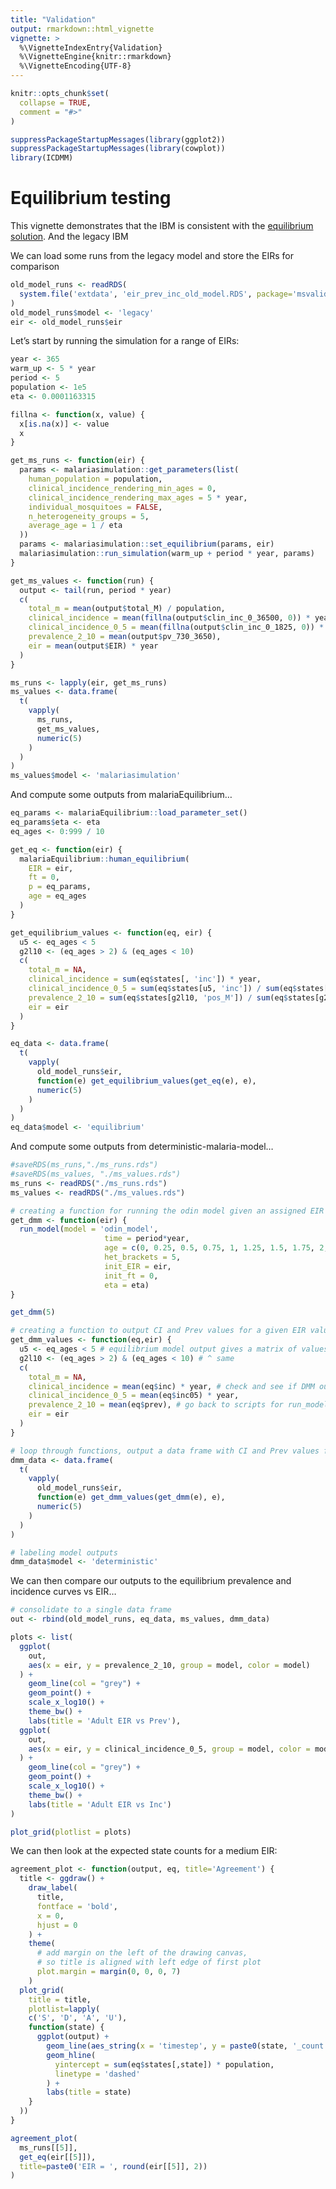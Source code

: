 ```yaml
---
title: "Validation"
output: rmarkdown::html_vignette
vignette: >
  %\VignetteIndexEntry{Validation}
  %\VignetteEngine{knitr::rmarkdown}
  %\VignetteEncoding{UTF-8}
---
```


```r
knitr::opts_chunk$set(
  collapse = TRUE,
  comment = "#>"
)
```

```r
suppressPackageStartupMessages(library(ggplot2))
suppressPackageStartupMessages(library(cowplot))
library(ICDMM)
```

# Equilibrium testing

This vignette demonstrates that the IBM is consistent with the [equilibrium solution](https://github.com/mrc-ide/malariaEquilibrium). And the legacy IBM

We can load some runs from the legacy model and store the EIRs for comparison

```r
old_model_runs <- readRDS(
  system.file('extdata', 'eir_prev_inc_old_model.RDS', package='msvalidation')
)
old_model_runs$model <- 'legacy'
eir <- old_model_runs$eir
```

Let's start by running the simulation for a range of EIRs:

```r
year <- 365
warm_up <- 5 * year
period <- 5
population <- 1e5
eta <- 0.0001163315

fillna <- function(x, value) {
  x[is.na(x)] <- value
  x
}

get_ms_runs <- function(eir) {
  params <- malariasimulation::get_parameters(list(
    human_population = population,
    clinical_incidence_rendering_min_ages = 0,
    clinical_incidence_rendering_max_ages = 5 * year,
    individual_mosquitoes = FALSE,
    n_heterogeneity_groups = 5,
    average_age = 1 / eta
  ))
  params <- malariasimulation::set_equilibrium(params, eir)
  malariasimulation::run_simulation(warm_up + period * year, params)
}

get_ms_values <- function(run) {
  output <- tail(run, period * year)
  c(
    total_m = mean(output$total_M) / population,
    clinical_incidence = mean(fillna(output$clin_inc_0_36500, 0)) * year,
    clinical_incidence_0_5 = mean(fillna(output$clin_inc_0_1825, 0)) * year,
    prevalence_2_10 = mean(output$pv_730_3650),
    eir = mean(output$EIR) * year
  )
}

ms_runs <- lapply(eir, get_ms_runs)
ms_values <- data.frame(
  t(
    vapply(
      ms_runs,
      get_ms_values,
      numeric(5)
    )
  )
)
ms_values$model <- 'malariasimulation'
```

And compute some outputs from malariaEquilibrium...

```r
eq_params <- malariaEquilibrium::load_parameter_set()
eq_params$eta <- eta
eq_ages <- 0:999 / 10

get_eq <- function(eir) {
  malariaEquilibrium::human_equilibrium(
    EIR = eir,
    ft = 0,
    p = eq_params,
    age = eq_ages
  )
}

get_equilibrium_values <- function(eq, eir) {
  u5 <- eq_ages < 5
  g2l10 <- (eq_ages > 2) & (eq_ages < 10)
  c(
    total_m = NA,
    clinical_incidence = sum(eq$states[, 'inc']) * year,
    clinical_incidence_0_5 = sum(eq$states[u5, 'inc']) / sum(eq$states[u5, 'prop']) * year,
    prevalence_2_10 = sum(eq$states[g2l10, 'pos_M']) / sum(eq$states[g2l10, 'prop']),
    eir = eir
  )
}

eq_data <- data.frame(
  t(
    vapply(
      old_model_runs$eir,
      function(e) get_equilibrium_values(get_eq(e), e),
      numeric(5)
    )
  )
)
eq_data$model <- 'equilibrium'
```

And compute some outputs from deterministic-malaria-model...

```r
#saveRDS(ms_runs,"./ms_runs.rds")
#saveRDS(ms_values, "./ms_values.rds")
ms_runs <- readRDS("./ms_runs.rds")
ms_values <- readRDS("./ms_values.rds")

# creating a function for running the odin model given an assigned EIR value
get_dmm <- function(eir) {
  run_model(model = 'odin_model',
                     time = period*year,
                     age = c(0, 0.25, 0.5, 0.75, 1, 1.25, 1.5, 1.75, 2, 3, 3.5, 4, 4.5, 5, 7.5, 10, 15, 20, 30, 40, 50, 60, 70, 80),
                     het_brackets = 5,
                     init_EIR = eir,
                     init_ft = 0,
                     eta = eta)
}

get_dmm(5)

# creating a function to output CI and Prev values for a given EIR value
get_dmm_values <- function(eq,eir) {
  u5 <- eq_ages < 5 # equilibrium model output gives a matrix of values for each age. for DMM we don't need this
  g2l10 <- (eq_ages > 2) & (eq_ages < 10) # ^ same
  c(
    total_m = NA,
    clinical_incidence = mean(eq$inc) * year, # check and see if DMM outputs daily or yearly CI. probably is daily. taking the mean is correct.
    clinical_incidence_0_5 = mean(eq$inc05) * year,
    prevalence_2_10 = mean(eq$prev), # go back to scripts for run_model() and figure out how they calculated inc05. Ettie Unwin worked on this, can ask her
    eir = eir
  )
}

# loop through functions, output a data frame with CI and Prev values for each EIR value
dmm_data <- data.frame(
  t(
    vapply(
      old_model_runs$eir, 
      function(e) get_dmm_values(get_dmm(e), e),
      numeric(5)
    )
  )
)

# labeling model outputs
dmm_data$model <- 'deterministic'

```

We can then compare our outputs to the equilibrium prevalence and incidence curves vs EIR...

```r
# consolidate to a single data frame
out <- rbind(old_model_runs, eq_data, ms_values, dmm_data)

plots <- list(
  ggplot(
    out,
    aes(x = eir, y = prevalence_2_10, group = model, color = model)
  ) + 
    geom_line(col = "grey") + 
    geom_point() + 
    scale_x_log10() +
    theme_bw() +
    labs(title = 'Adult EIR vs Prev'),
  ggplot(
    out,
    aes(x = eir, y = clinical_incidence_0_5, group = model, color = model)
  ) + 
    geom_line(col = "grey") + 
    geom_point() + 
    scale_x_log10() +
    theme_bw() +
    labs(title = 'Adult EIR vs Inc')
)

plot_grid(plotlist = plots)
```

We can then look at the expected state counts for a medium EIR:

```r
agreement_plot <- function(output, eq, title='Agreement') {
  title <- ggdraw() + 
    draw_label(
      title,
      fontface = 'bold',
      x = 0,
      hjust = 0
    ) +
    theme(
      # add margin on the left of the drawing canvas,
      # so title is aligned with left edge of first plot
      plot.margin = margin(0, 0, 0, 7)
    )
  plot_grid(
    title = title,
    plotlist=lapply(
    c('S', 'D', 'A', 'U'),
    function(state) {
      ggplot(output) +
        geom_line(aes_string(x = 'timestep', y = paste0(state, '_count'))) +
        geom_hline(
          yintercept = sum(eq$states[,state]) * population,
          linetype = 'dashed'
        ) +
        labs(title = state)
    }
  ))
}

agreement_plot(
  ms_runs[[5]],
  get_eq(eir[[5]]),
  title=paste0('EIR = ', round(eir[[5]], 2))
)
```
